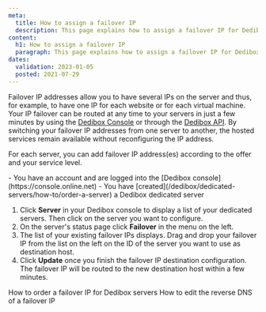 ```yaml
---
meta:
  title: How to assign a failover IP
  description: This page explains how to assign a failover IP for Dedibox servers.
content:
  h1: How to assign a failover IP
  paragraph: This page explains how to assign a failover IP for Dedibox servers.
dates:
  validation: 2023-01-05
  posted: 2021-07-29
---
```


Failover IP addresses allow you to have several IPs on the server and thus, for example, to have one IP for each website or for each virtual machine.
Your IP failover can be routed at any time to your servers in just a few minutes by using the [Dedibox Console](https://console.online.net) or through the [Dedibox API](https://console.online.net/en/api/). By switching your failover IP addresses from one server to another, the hosted services remain available without reconfiguring the IP address.

For each server, you can add failover IP address(es) according to the offer and your service level. 

<Message type="requirement">
  - You have an account and are logged into the [Dedibox console](https://console.online.net)
  - You have [created](/dedibox/dedicated-servers/how-to/order-a-server) a Dedibox dedicated server
</Message>

1. Click **Server** in your Dedibox console to display a list of your dedicated servers. Then click on the server you want to configure.
2. On the server's status page click **Failover** in the menu on the left. 
3. The list of your existing failover IPs displays. Drag and drop your failover IP from the list on the left on the ID of the server you want to use as destination host. 
4. Click **Update** once you finish the failover IP destination configuration. 
The failover IP will be routed to the new destination host within a few minutes. 


<Navigation title="See Also">
  <PreviousButton to="/dedibox-network/ip-failover/how-to/order-failover-ip">How to order a failover IP for Dedibox servers</PreviousButton>
  <NextButton to="/dedibox-network/ip-failover/how-to/configure-reverse-dns">How to edit the reverse DNS of a failover IP</NextButton>
</Navigation>
